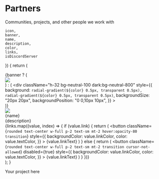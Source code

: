 
# Partners

<div className="w-full text-lg dark:text-neutral-400 text-neutral-600 text-center">
    Communities, projects, and other people we work with
</div>

    icon,
    banner,
    name,
    description,
    color,
    links,
    isDiscordServer
}) {
    return (
        <div className="w-full rounded-lg overflow-hidden bg-white dark:bg-neutral-900 relative border dark:border-0 border-neutral-200 drop-shadow-md">
            {banner ? (
                <div className="bg-neutral-700 h-32">
                    <img src={banner} className="h-32 w-full object-cover" />
                </div>
            ) : (
                <div
                    className="h-32 bg-neutral-100 dark:bg-neutral-800"
                    style={{
                        background: `radial-gradient(${color} 0.5px, transparent 0.5px), radial-gradient(${color} 0.5px, transparent 0.5px)`,
                        backgroundSize: "20px 20px",
                        backgroundPosition: "0 0,10px 10px",
                    }}
                ></div>
            )}
            <div className="relative p-4">
                <div className="bg-neutral-100 dark:bg-neutral-900 -mt-12 rounded-2xl border-[6px] border-neutral-200 dark:border-black overflow-hidden w-fit">
                    <img src={icon} className="h-12 w-12 object-cover" />
                </div>
                <div className="my-2">
                    <div className="font-medium text-xl leading-none text-neutral-900 dark:text-neutral-100">
                        {name}
                    </div>
                    <div className="mt-2 text-sm text-neutral-600 dark:text-neutral-400 line-clamp-3">
                        {description}
                    </div>
                </div>
                <div className="flex flex-col items-center gap-2">
                    {links.map((value, index) => {
                        if (value.link) {
                            return (
                                <Link href={value.link} target="_blank" className="w-full">
                                    <button
                                        className={`rounded text-center w-full p-2 text-sm mt-2 hover:opacity-80 transition`}
                                        style={{
                                            backgroundColor: value.linkColor,
                                            color: value.textColor,
                                        }}
                                    >
                                        {value.linkText}
                                    </button>
                                </Link>
                            )
                        } else {
                            return (
                                <button
                                    className={`rounded text-center w-full p-2 text-sm mt-2 transition cursor-not-allowed`}
                                    disabled={true}
                                    style={{
                                        backgroundColor: value.linkColor,
                                        color: value.textColor,
                                    }}
                                >
                                    {value.linkText}
                                </button>
                            )
                        }
                    })}
                </div>
            </div>
        </div>
    );
}

<div className="grid sm:grid-cols-2 gap-8 mt-16 relative w-full">
    <PartnerCard
        icon="/imgs/partners/otakugifs/logo.png"
        banner="/imgs/partners/otakugifs/banner.png"
        name="OtakuGIFs"
        description="OtakuGIFs delivers over 940 high quality anime GIFs, WebPs & AVIFs as 67 reactions with a simple API."
        color="#0c59e0"
        links={[
            {
                link: "https://otakugifs.xyz/",
                linkColor: "#0c59e0",
                textColor: "white",
                linkText: "Visit their website"
            },
            {
                link: "https://discord.gg/fzj7MxGt2w",
                linkColor: "#5865F2",
                textColor: "white",
                linkText: "Visit their Discord server"
            }
        ]}
    />
    <PartnerCard
        icon="/imgs/partners/miyabi/logo.png"
        name="Miyabi"
        description="A Discord bot based on anime/manga/games to collect characters and more."
        color="#ef4444"
        links={[
            {
                link: "https://miyabi.rocks",
                linkColor: "#ef4444",
                textColor: "white",
                linkText: "Visit their website"
            },
            {
                link: "https://discord.gg/RsAthAKYSm",
                linkColor: "#5865F2",
                textColor: "white",
                linkText: "Visit their Discord server"
            }
        ]}
    />
    <PartnerCard
        icon="/imgs/partners/azur/logo.png"
        banner="/imgs/partners/azur/banner.png"
        name="┈﹒azur﹒⚓"
        description="﹕ ✦﹕ ‹𝟹 ﹑welcome to azur, a community based on azur lane! a great place for finding friends and making memories!"
        color="#E8E1E4"
        links={[
            {
                link: "https://discord.gg/RJYMBne75c",
                linkColor: "#E8E1E4",
                textColor: "black",
                linkText: "Visit their Discord server"
            }
        ]}
    />
    <PartnerCard
        icon="/imgs/partners/dollhouse/logo.png"
        name="Dollhouse"
        description="Friendly Monogatari themed social server! Join us in a chill server focused on Anime, Manga, Games, Sports and more."
        color="#01EFE3"
        links={[
            {
                link: "https://discord.gg/msNtTYV",
                linkColor: "#01EFE3",
                textColor: "black",
                linkText: "Visit their Discord server"
            }
        ]}
    />
    <PartnerCard
        icon="/imgs/partners/nyanpantsu/logo.png"
        name="nyanpantsu"
        description="Comfortably read eromanga(s) online for free and without any ad(s) or annoying popup(s)! 💦"
        color="#F9E1C9"
        links={[
            {
                link: "https://nyanpantsu.vercel.app/",
                linkColor: "#F9E1C9",
                textColor: "black",
                linkText: "Visit their website"
            },
            {
                link: "https://discord.gg/uytxJWFqBR",
                linkColor: "#5865F2",
                textColor: "white",
                linkText: "Visit their Discord server"
            }
        ]}
    />
    <div className="h-full w-full flex flex-col items-center justify-center border-[4px] border-dashed border-neutral-200 dark:border-neutral-800 rounded-xl aspect-square">
        <PlusIcon className="h-8 w-8 stroke-neutral-600 dark:stroke-neutral-400" />
        <div className="text-neutral-600 dark:text-neutral-400">
            Your project here
        </div>
    </div>
</div>
